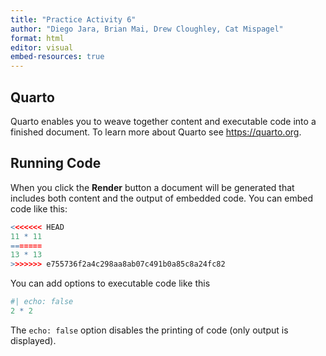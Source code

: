 ```yaml
---
title: "Practice Activity 6"
author: "Diego Jara, Brian Mai, Drew Cloughley, Cat Mispagel"
format: html
editor: visual
embed-resources: true
---
```


## Quarto

Quarto enables you to weave together content and executable code into a finished document. To learn more about Quarto see <https://quarto.org>.

## Running Code

When you click the **Render** button a document will be generated that includes both content and the output of embedded code. You can embed code like this:

```r
<<<<<<< HEAD
11 * 11
=======
13 * 13
>>>>>>> e755736f2a4c298aa8ab07c491b0a85c8a24fc82
```

You can add options to executable code like this

```r
#| echo: false
2 * 2
```

The `echo: false` option disables the printing of code (only output is displayed).
